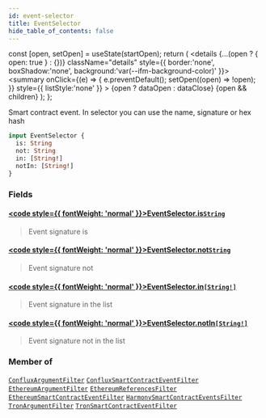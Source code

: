 ```yaml
---
id: event-selector
title: EventSelector
hide_table_of_contents: false
---
```







  const [open, setOpen] = useState(startOpen);
  return (
    <details {...(open ? { open: true } : {})} className="details" style={{ border:'none', boxShadow:'none', background:'var(--ifm-background-color)' }}>
      <summary
        onClick={(e) => {
          e.preventDefault();
          setOpen((open) => !open);
        }}
        style={{ listStyle:'none' }}
      >
      {open ? dataOpen : dataClose}
      </summary>
      {open && children}
    </details>
  );
};








Smart contract event. In selector you can use the name, signature or hex hash


```graphql
input EventSelector {
  is: String
  not: String
  in: [String!]
  notIn: [String!]
}
```




### Fields

#### [<code style={{ fontWeight: 'normal' }}>EventSelector.<b>is</b></code>](#)<Bullet />[`String`](/docs/v1/graphql-reference/scalars/string) <Badge class="badge badge--secondary" text="scalar"/> 
> 
> 
> Event signature is
> 

#### [<code style={{ fontWeight: 'normal' }}>EventSelector.<b>not</b></code>](#)<Bullet />[`String`](/docs/v1/graphql-reference/scalars/string) <Badge class="badge badge--secondary" text="scalar"/> 
> 
> 
> Event signature not
> 

#### [<code style={{ fontWeight: 'normal' }}>EventSelector.<b>in</b></code>](#)<Bullet />[`[String!]`](/docs/v1/graphql-reference/scalars/string) <Badge class="badge badge--secondary" text="list"/> <Badge class="badge badge--secondary" text="scalar"/> 
> 
> 
> Event signature in the list
> 

#### [<code style={{ fontWeight: 'normal' }}>EventSelector.<b>notIn</b></code>](#)<Bullet />[`[String!]`](/docs/v1/graphql-reference/scalars/string) <Badge class="badge badge--secondary" text="list"/> <Badge class="badge badge--secondary" text="scalar"/> 
> 
> 
> Event signature not in the list
> 



### Member of

[`ConfluxArgumentFilter`](/docs/v1/graphql-reference/inputs/conflux-argument-filter)  <Badge class="secondary" text="input"/><Bullet />[`ConfluxSmartContractEventFilter`](/docs/v1/graphql-reference/inputs/conflux-smart-contract-event-filter)  <Badge class="secondary" text="input"/><Bullet />[`EthereumArgumentFilter`](/docs/v1/graphql-reference/inputs/ethereum-argument-filter)  <Badge class="secondary" text="input"/><Bullet />[`EthereumReferencesFilter`](/docs/v1/graphql-reference/inputs/ethereum-references-filter)  <Badge class="secondary" text="input"/><Bullet />[`EthereumSmartContractEventFilter`](/docs/v1/graphql-reference/inputs/ethereum-smart-contract-event-filter)  <Badge class="secondary" text="input"/><Bullet />[`HarmonySmartContractEventsFilter`](/docs/v1/graphql-reference/inputs/harmony-smart-contract-events-filter)  <Badge class="secondary" text="input"/><Bullet />[`TronArgumentFilter`](/docs/v1/graphql-reference/inputs/tron-argument-filter)  <Badge class="secondary" text="input"/><Bullet />[`TronSmartContractEventFilter`](/docs/v1/graphql-reference/inputs/tron-smart-contract-event-filter)  <Badge class="secondary" text="input"/>


